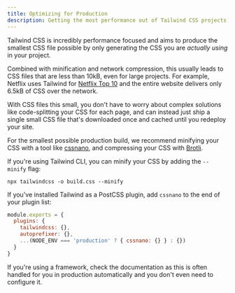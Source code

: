 ```yaml
---
title: Optimizing for Production
description: Getting the most performance out of Tailwind CSS projects.
---
```



Tailwind CSS is incredibly performance focused and aims to produce the smallest CSS file possible by only generating the CSS you are _actually using_ in your project.

Combined with minification and network compression, this usually leads to CSS files that are less than 10kB, even for large projects. For example, Netflix uses Tailwind for [Netflix Top 10](https://top10.netflix.com/) and the entire website delivers only 6.5kB of CSS over the network.

With CSS files this small, you don't have to worry about complex solutions like code-splitting your CSS for each page, and can instead just ship a single small CSS file that's downloaded once and cached until you redeploy your site.

For the smallest possible production build, we recommend minifying your CSS with a tool like [cssnano](https://cssnano.co/), and compressing your CSS with [Brotli](https://en.wikipedia.org/wiki/Brotli).

If you're using Tailwind CLI, you can minify your CSS by adding the `--minify` flag:

```shell
npx tailwindcss -o build.css --minify
```

If you've installed Tailwind as a PostCSS plugin, add `cssnano` to the end of your plugin list:

```js postcss.config.js
module.exports = {
  plugins: {
    tailwindcss: {},
    autoprefixer: {},
    ...(NODE_ENV === 'production' ? { cssnano: {} } : {})
  }
}
```

If you're using a framework, check the documentation as this is often handled for you in production automatically and you don't even need to configure it.